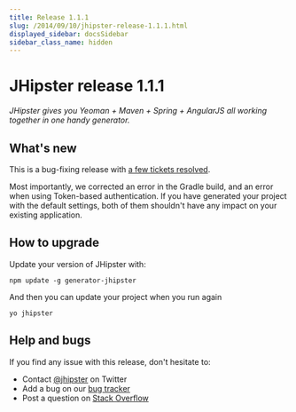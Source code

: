 ```yaml
---
title: Release 1.1.1
slug: /2014/09/10/jhipster-release-1.1.1.html
displayed_sidebar: docsSidebar
sidebar_class_name: hidden
---
```


JHipster release 1.1.1
==================

*JHipster gives you Yeoman + Maven + Spring + AngularJS all working together in one handy generator.*

What's new
----------

This is a bug-fixing release with [a few tickets resolved](https://github.com/jhipster/generator-jhipster/issues?q=milestone%3A1.1.1+is%3Aclosed).

Most importantly, we corrected an error in the Gradle build, and an error when using Token-based authentication. If you have generated your project with the default settings, both of them shouldn't have any impact on your existing application.


How to upgrade
------------

Update your version of JHipster with:

```
npm update -g generator-jhipster
```

And then you can update your project when you run again

```
yo jhipster
```

Help and bugs
--------------

If you find any issue with this release, don't hesitate to:

- Contact [@jhipster](https://twitter.com/jhipster) on Twitter
- Add a bug on our [bug tracker](https://github.com/jhipster/generator-jhipster/issues?state=open)
- Post a question on [Stack Overflow](http://stackoverflow.com/tags/jhipster/info)
